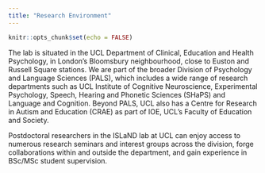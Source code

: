 ```yaml
---
title: "Research Environment"
---
```


```r
knitr::opts_chunk$set(echo = FALSE)
```

The lab is situated in the UCL Department of Clinical, Education and Health Psychology, in London's Bloomsbury neighbourhood, close to Euston and Russell Square stations. We are part of the broader Division of Psychology and Language Sciences (PALS), which includes a wide range of research departments such as UCL Institute of Cognitive Neuroscience, Experimental Psychology, Speech, Hearing and Phonetic Sciences (SHaPS) and Language and Cognition. Beyond PALS, UCL also has a Centre for Research in Autism and Education (CRAE) as part of IOE, UCL's Faculty of Education and Society.

Postdoctoral researchers in the ISLaND lab at UCL can enjoy access to numerous research seminars and interest groups across the division, forge collaborations within and outside the department, and gain experience in BSc/MSc student supervision.
